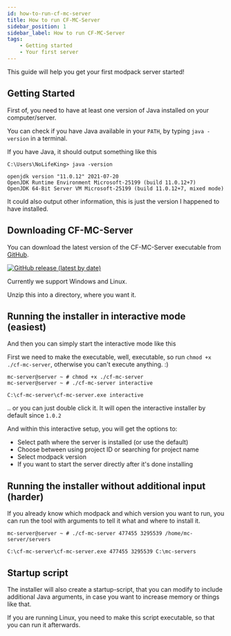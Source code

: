 ```yaml
---
id: how-to-run-cf-mc-server
title: How to run CF-MC-Server
sidebar_position: 1
sidebar_label: How to run CF-MC-Server
tags:
    - Getting started
    - Your first server
---
```



This guide will help you get your first modpack server started!

## Getting Started

First of, you need to have at least one version of Java installed on your computer/server.

You can check if you have Java available in your `PATH`, by typing `java -version` in a terminal.

If you have Java, it should output something like this

```plain
C:\Users\NoLifeKing> java -version

openjdk version "11.0.12" 2021-07-20
OpenJDK Runtime Environment Microsoft-25199 (build 11.0.12+7)
OpenJDK 64-Bit Server VM Microsoft-25199 (build 11.0.12+7, mixed mode)
```

It could also output other information, this is just the version I happened to have installed.

## Downloading CF-MC-Server

You can download the latest version of the CF-MC-Server executable from [GitHub](https://github.com/CurseForgeCommunity/cf-mc-server/releases/latest).

[![GitHub release (latest by date)](https://img.shields.io/github/v/release/curseforgecommunity/cf-mc-server?color=%23f16436&label=CF-MC-Server%20version&style=for-the-badge)](https://github.com/CurseForgeCommunity/cf-mc-server/releases/latest)

Currently we support Windows and Linux.

Unzip this into a directory, where you want it.

## Running the installer in interactive mode (easiest)

And then you can simply start the interactive mode like this

<Tabs groupId="operating-system">
<TabItem value="linux" label="Linux" default>

First we need to make the executable, well, executable, so run `chmod +x ./cf-mc-server`, otherwise you can't execute anything. :)

```shell
mc-server@server ~ # chmod +x ./cf-mc-server
mc-server@server ~ # ./cf-mc-server interactive
```

</TabItem>
<TabItem value="windows" label="Windows">

```shell
C:\cf-mc-server\cf-mc-server.exe interactive
```

.. or you can just double click it. It will open the interactive installer by default since `1.0.2`

</TabItem>

</Tabs>

And within this interactive setup, you will get the options to:

-   Select path where the server is installed (or use the default)
-   Choose between using project ID or searching for project name
-   Select modpack version
-   If you want to start the server directly after it's done installing

## Running the installer without additional input (harder)

If you already know which modpack and which version you want to run, you can run the tool with arguments to tell it what and where to install it.

<Tabs groupId="operating-system">
<TabItem value="linux" label="Linux" default>

```shell
mc-server@server ~ # ./cf-mc-server 477455 3295539 /home/mc-server/servers
```

</TabItem>
<TabItem value="windows" label="Windows">

```shell
C:\cf-mc-server\cf-mc-server.exe 477455 3295539 C:\mc-servers
```

</TabItem>

</Tabs>

## Startup script

The installer will also create a startup-script, that you can modify to include additional Java arguments, in case you want to increase memory or things like that.

If you are running Linux, you need to make this script executable, so that you can run it afterwards.

